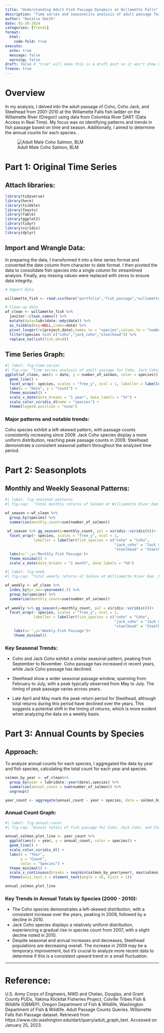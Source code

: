 ```yaml
---
title: "Understanding Adult Fish Passage Dynamics at Willamette Falls"
description: "Time series and seasonality analysis of adult passage for Coho, Jack Coho, and Steelhead from 2001 to 2010."
author: "Natalie Smith"
date: 01-30-2024
categories: [Trends]
format:
  html:
    code-fold: true
execute:
  echo: true
  message: false
  warning: false
draft: false # "true" will mean this is a draft post so it won't show up on my site
freeze: true
---
```


# Overview

In my analysis, I delved into the adult passage of Coho, Coho Jack, and Steelhead from 2001-2010 at the Willamette Falls fish ladder on the Willamette River (Oregon) using data from Columbia River DART (Data Access in Real Time). My focus was on identifying patterns and trends in fish passage based on time and season. Additionally, I aimed to determine the annual counts for each species. .

![Adult Male Coho Salmon, BLM](coho.jpeg)

# Part 1: Original Time Series

## Attach libraries:

```r
library(tidyverse)
library(here)
library(tsibble)
library(feasts)
library(fable)
library(ggplot2)
library(tidyr)
library(viridis)
library(dplyr)
```

## Import and Wrangle Data:

In preparing the data, I transformed it into a time series format and converted the date column from character to date format. I then pivoted the data to consolidate fish species into a single column for streamlined analysis. Finally, any missing values were replaced with zeros to ensure data integrity.

```r
# Import Data

willamette_fish <- read.csv(here("portfolio","fish_passage","willamette_fish_passage.csv"))

# Clean up data
wf_clean <- willamette_fish %>%
  janitor::clean_names() %>% 
  mutate(date=lubridate::mdy(date)) %>% 
  as_tsibble(key=NULL,index=date) %>% 
  pivot_longer(!c(project,date),names_to = "species",values_to = "number_of_salmon") %>% 
  filter(species %in% c("coho","jack_coho","steelhead")) %>% 
  replace_na(list(fish_ob=0))

```

## Time Series Graph:

```r
#| label: fig-time-series
#| fig-cap: "Time series analysis of adult passage for Coho, Jack Coho, and Steelhead Salmon from 2001 to 2010."
ggplot(wf_clean, aes(x = date, y = number_of_salmon, color = species)) +
  geom_line() +
  facet_wrap(~ species, scales = "free_y", ncol = 1, labeller = labeller(fish_species = c("coho" = "Coho", "jack_coho" = "Jack Coho", "steelhead" = "Steelhead"))) +
  labs(x = "Date", y = "Count") +
  theme_minimal() +
  scale_x_date(date_breaks = "1 year", date_labels = "%Y") +
  scale_color_viridis_d(name = "species") +
  theme(legend.position = "none")

```

### Major patterns and notable trends:

Coho species exhibit a left-skewed pattern, with passage counts consistently increasing since 2009. Jack Coho species display a more uniform distribution, reaching peak passage counts in 2009. Steelhead demonstrate a consistent seasonal pattern throughout the analyzed time period.

# Part 2: Seasonplots

## Monthly and Weekly Seasonal Patterns:

```r
#| label: fig-seasonal-patterns
#| fig-cap:  "Total monthly returns of Salmon at Williamette River Dam. Lighter colors indicate later years with darker colors showing earlier years."

wf_season <-wf_clean %>% 
  group_by(species) %>% 
  summarize(monthly_count=sum(number_of_salmon))   
  
 wf_season %>% gg_season(y=monthly_count, pal = viridis::viridis(8))+
  facet_wrap(~ species, scales = "free_y", ncol = 1, 
             labeller = labeller(fish_species = c("coho" = "Coho",
                                                  "jack_coho" = "Jack Coho",
                                                  "steelhead" = "Steelhead"))) +
  labs(x='',y='Monthly Fish Passage')+
  theme_minimal() +
  scale_x_date(date_breaks = "1 month", date_labels = "%b")

```

```r
#| label: fig-week
#| fig-cap: "Total weekly returns of Salmon at Williamette River Dam. Lighter colors indicate later years with darker colors showing earlier years."

wf_weekly <- wf_clean %>%
  index_by(yr_mo=~yearweek(.)) %>% 
  group_by(species) %>% 
  summarize(monthly_count=sum(number_of_salmon))   
  
wf_weekly %>% gg_season(y=monthly_count, pal = viridis::viridis(8))+
  facet_wrap(~ species, scales = "free_y", ncol = 1, 
             labeller = labeller(fish_species = c("coho" = "Coho",
                                                  "jack_coho" = "Jack Coho",
                                                  "steelhead" = "Steelhead"))) +
    labs(x='',y='Weekly Fish Passage')+
    theme_minimal()

```

### Key Seasonal Trends:

-   Coho and Jack Coho exhibit a similar seasonal pattern, peaking from September to November. Coho passage has increased in recent years, while Jack Coho passage has declined.

-   Steelhead show a wider seasonal passage window, spanning from February to July, with a peak typically observed from May to July. The timing of peak passage varies across years.

-   Late April and May mark the peak return period for Steelhead, although total returns during this period have declined over the years. This suggests a potential shift in the timing of returns, which is more evident when analyzing the data on a weekly basis.

# Part 3: Annual Counts by Species

## Approach:

To analyze annual counts for each species, I aggregated the data by year and fish species, calculating the total count for each year and species.

```r
salmon_by_year <- wf_clean%>%
  group_by(year = lubridate::year(date),species) %>% 
  summarize(annual_count = sum(number_of_salmon)) %>% 
  ungroup()

year_count <- aggregate(annual_count ~ year + species, data = salmon_by_year, FUN = sum)

```

### Annual Count Graph:

```r
#| label: fig-annual-count
#| fig-cap: "Annual totals of fish passage for Coho, Jack Coho, and Steelhead Salmon from 2000 to 2010."

annual_salmon_plot_line <- year_count %>%
  ggplot(aes(x = year, y = annual_count, color = species)) +
  geom_line() + 
  scale_color_viridis_d() + 
  labs(x = "Year",
       y = "Count",
       color = "Species") +
  theme_minimal() +
  scale_x_continuous(breaks = seq(min(salmon_by_year$year), max(salmon_by_year$year), by = 1)) +
  theme(axis.text.x = element_text(angle = 45, hjust = 1))

annual_salmon_plot_line

```

### Key Trends in Annual Totals by Species (2000 - 2010):

-   The Coho species demonstrates a left-skewed distribution, with a consistent increase over the years, peaking in 2009, followed by a decline in 2010.
-   Jack Coho species displays a relatively uniform distribution, experiencing a gradual rise in species count from 2007, with a slight decline noted in 2010.
-   Despite seasonal and annual increases and decreases, Steelhead populations are decreasing overall. The increase in 2009 may be a temporary improvement, but it's crucial to analyze more recent data to determine if this is a consistent upward trend or a small fluctuation.

------------------------------------------------------------------------

# Reference:

U.S. Army Corps of Engineers, NWD and Chelan, Douglas, and Grant County PUDs, Yakima Klickitat Fisheries Project, Colville Tribes Fish & Wildlife (OBMEP), Oregon Department of Fish & Wildlife, Washington Department of Fish & Wildlife. Adult Passage Counts Queries. Willamette Falls fish Passage dataset. Retrieved from https://www.cbr.washington.edu/dart/query/adult_graph_text. Accessed on January 25, 2023.
